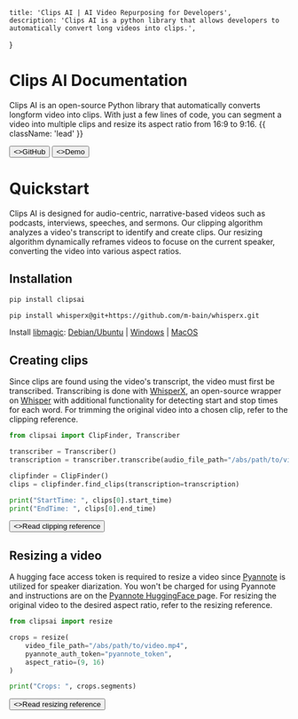 
	title: 'Clips AI | AI Video Repurposing for Developers',
	description: 'Clips AI is a python library that allows developers to automatically convert long videos into clips.',
}



<HeroPattern />

# Clips AI Documentation

Clips AI is an open-source Python library that automatically converts longform video into clips. With just a few lines of code, you can segment a video into multiple clips and resize its aspect ratio from 16:9 to 9:16. {{ className: 'lead' }}

<div className="not-prose mb-16 mt-6 flex gap-3">
	<Button href="https://github.com/ClipsAI/clipsai" target="_blank" arrow="right">
    	<>GitHub</>
  	</Button>
    <Button href="https://demo.clipsai.com" target="_blank" variant="outline">
    	<>Demo</>
  	</Button>
</div>



# Quickstart

<Note>
    Clips AI is designed for audio-centric, narrative-based videos such as podcasts, interviews, speeches, and sermons. Our clipping algorithm analyzes a video's transcript to identify and create clips. Our resizing algorithm dynamically reframes videos to focuse on the current speaker, converting the video into various aspect ratios.
</Note>

## Installation

```bash {{ language: 'python' }}
pip install clipsai
```

```bash {{ language: 'python' }}
pip install whisperx@git+https://github.com/m-bain/whisperx.git
```

Install [libmagic](https://man7.org/linux/man-pages/man3/libmagic.3.html): [Debian/Ubuntu](https://github.com/ahupp/python-magic?tab=readme-ov-file#debianubuntu) | [Windows](https://github.com/ahupp/python-magic?tab=readme-ov-file#windows) | [MacOS](https://github.com/ahupp/python-magic?tab=readme-ov-file#osx)


## Creating clips

Since clips are found using the video's transcript, the video must first be transcribed. Transcribing is done with [WhisperX](https://github.com/m-bain/whisperX), an open-source wrapper on [Whisper](https://github.com/openai/whisper) with additional functionality for detecting start and stop times for each word. For trimming the original video into a chosen clip, refer to the clipping reference.

```python
from clipsai import ClipFinder, Transcriber

transcriber = Transcriber()
transcription = transcriber.transcribe(audio_file_path="/abs/path/to/video.mp4")

clipfinder = ClipFinder()
clips = clipfinder.find_clips(transcription=transcription)

print("StartTime: ", clips[0].start_time)
print("EndTime: ", clips[0].end_time)
```

<div className="not-prose">
	<Button href="/references/clip" variant="text" arrow="right">
    	<>Read clipping reference</>
  	</Button>
</div>

## Resizing a video

A hugging face access token is required to resize a video since [Pyannote](https://github.com/pyannote/pyannote-audio) is utilized for speaker diarization. You won't be charged for using Pyannote and instructions are on the [Pyannote HuggingFace ](https://huggingface.co/pyannote/speaker-diarization-3.0#requirements) page. For resizing the original video to the desired aspect ratio, refer to the resizing reference.


```python
from clipsai import resize

crops = resize(
    video_file_path="/abs/path/to/video.mp4",
    pyannote_auth_token="pyannote_token",
    aspect_ratio=(9, 16)
)

print("Crops: ", crops.segments)
```


<div className="not-prose">
	<Button href="/references/resize" variant="text" arrow="right">
    	<>Read resizing reference</>
  	</Button>
</div>
